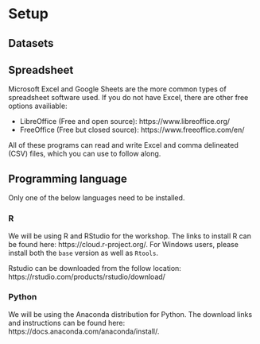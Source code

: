 # Setup {-#setup}

## Datasets {-}

## Spreadsheet {-}

Microsoft Excel and Google Sheets are the more common types of spreadsheet software used.
If you do not have Excel, there are other free options availiable:

- LibreOffice (Free and open source): https://www.libreoffice.org/
- FreeOffice (Free but closed source): https://www.freeoffice.com/en/

All of these programs can read and write Excel and comma delineated (CSV) files,
which you can use to follow along.

## Programming language {-}

Only one of the below languages need to be installed.

### R {-}

We will be using R and RStudio for the workshop.
The links to install R can be found here: https://cloud.r-project.org/.
For Windows users, please install both the `base` version as well as `Rtools`.

Rstudio can be downloaded from the follow location: https://rstudio.com/products/rstudio/download/

### Python {-}

We will be using the Anaconda distribution for Python.
The download links and instructions can be found here: https://docs.anaconda.com/anaconda/install/.

